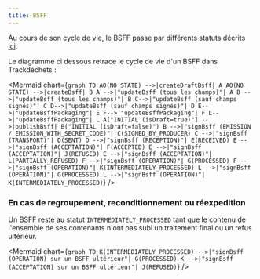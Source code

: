 ```yaml
---
title: BSFF
---
```



Au cours de son cycle de vie, le BSFF passe par différents statuts décrits [ici](../api-reference/bsff/enums.md#bsffstatus).

Le diagramme ci dessous retrace le cycle de vie d'un BSFF dans Trackdéchets :

<Mermaid
  chart={`
graph TD
AO(NO STATE) -->|createDraftBsff| A
AO(NO STATE) -->|createBsff| B
A -->|"updateBsff (tous les champs)"| A
B -->|"updateBsff (tous les champs)"| B
C-->|"updateBsff (sauf champs signés)"| C
D-->|"updateBsff (sauf champs signés)"| D
E-->|"updateBsffPackaging"| E
F-->|"updateBsffPackaging"| F
L-->|"updateBsffPackaging"| L
A["INITIAL (isDraft=true)"] -->|publishBsff| B("INITIAL (isDraft=false)")
B -->|"signBsff (EMISSION / EMISSION_WITH_SECRET_CODE)"| C(SIGNED_BY_PRODUCER)
C -->|"signBsff (TRANSPORT)"| D(SENT)
D -->|"signBsff (RECEPTION)"| E(RECEIVED)
E -->|"signBsff (ACCEPTATION)"| F(ACCEPTED)
E -->|"signBsff (ACCEPTATION)"| J(REFUSED)
E -->|"signBsff (ACCEPTATION)"| L(PARTIALLY_REFUSED)
F -->|"signBsff (OPERATION)"| G(PROCESSED)
F -->|"signBsff (OPERATION)"| K(INTERMEDIATELY_PROCESSED)
L -->|"signBsff (OPERATION)"| G(PROCESSED)
L -->|"signBsff (OPERATION)"| K(INTERMEDIATELY_PROCESSED)
`}
/>

### En cas de regroupement, reconditionnement ou réexpedition

Un BSFF reste au statut `INTERMEDIATELY_PROCESSED` tant que le contenu de l'ensemble de ses contenants n'ont pas
subi un traitement final ou un refus ultérieur.

<Mermaid
  chart={`
graph TD
K(INTERMEDIATELY_PROCESSED) -->|"signBsff (OPERATION) sur un BSFF ultérieur"| G(PROCESSED)
K -->|"signBsff (ACCEPTATION) sur un BSFF ultérieur"| J(REFUSED)
`}
/>
